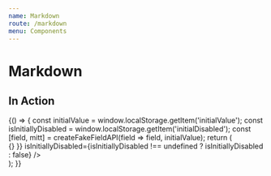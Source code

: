 ```yaml
---
name: Markdown
route: /markdown
menu: Components
---
```


# Markdown


## In Action

<Playground>
  {() => {
    const initialValue = window.localStorage.getItem('initialValue');
    const isInitiallyDisabled = window.localStorage.getItem('initialDisabled');
    const [field, mitt] = createFakeFieldAPI(field => field, initialValue);
    return (
      <div data-test-id="markdown-editor-integration-test">
        <MarkdownEditor
          field={field}
          dialogs={{
            openExtension: () => {}
          }}
          isInitiallyDisabled={isInitiallyDisabled !== undefined ? isInitiallyDisabled : false}
        />
        <ActionsPlayground mitt={mitt} />
      </div>
    );
  }}
</Playground>
